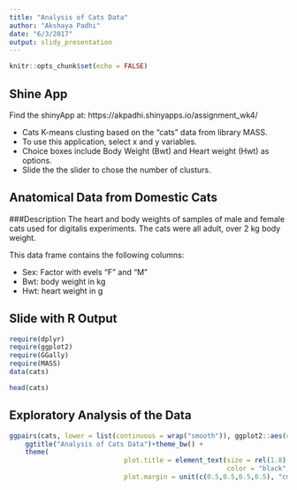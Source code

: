 ```yaml
---
title: "Analysis of Cats Data"
author: "Akshaya Padhi"
date: "6/3/2017"
output: slidy_presentation
---
```


```r
knitr::opts_chunk$set(echo = FALSE)
```

## Shine App

Find the shinyApp at:
https://akpadhi.shinyapps.io/assignment_wk4/

* Cats K-means clusting based on the "cats" data from library MASS.
* To use this application, select x and y variables.  
* Choice boxes include Body Weight (Bwt) and Heart weight (Hwt) as options.  
* Slide the the slider to chose the number of clusturs.



## Anatomical Data from Domestic Cats
###Description
The heart and body weights of samples of male and female cats used for digitalis experiments. The cats were all adult, over 2 kg body weight.

This data frame contains the following columns:

- Sex: Factor with evels "F" and "M"
- Bwt: body weight in kg
- Hwt: heart weight in g

## Slide with R Output

```r
require(dplyr)
require(ggplot2)
require(GGally)
require(MASS)
data(cats)

```

```r
head(cats)
```

## Exploratory Analysis of the Data


```r

ggpairs(cats, lower = list(continuous = wrap("smooth")), ggplot2::aes(colour=Sex))+
    ggtitle("Analysis of Cats Data")+theme_bw() +
    theme(
                             plot.title = element_text(size = rel(1.8), 
                                                       color = "black", face = "bold", hjust = 0.5),
                             plot.margin = unit(c(0.5,0.5,0.5,0.5), "cm"))
                             
```

